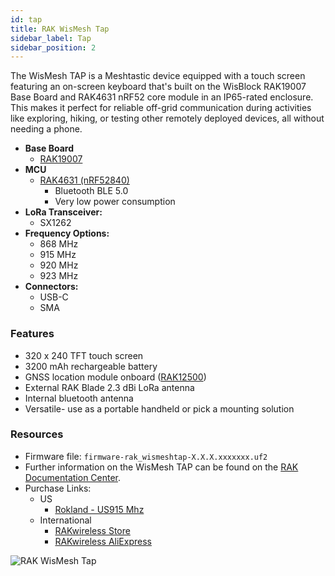 ```yaml
---
id: tap
title: RAK WisMesh Tap
sidebar_label: Tap
sidebar_position: 2
---
```


The WisMesh TAP is a Meshtastic device equipped with a touch screen featuring an on-screen keyboard that's built on the WisBlock RAK19007 Base Board and RAK4631 nRF52 core module in an IP65-rated enclosure. This makes it perfect for reliable off-grid communication during activities like exploring, hiking, or testing other remotely deployed devices, all without needing a phone.

- **Base Board**
  - [RAK19007](/docs/hardware/devices/rak-wireless/wisblock/base-board?rakbase=RAK19007)
- **MCU**
  - [RAK4631 (nRF52840)](/docs/hardware/devices/rak-wireless/wisblock/core-module?rakcore=RAK4631)
    - Bluetooth BLE 5.0
    - Very low power consumption
- **LoRa Transceiver:**
  - SX1262
- **Frequency Options:**
  - 868 MHz
  - 915 MHz
  - 920 MHz
  - 923 MHz
- **Connectors:**
  - USB-C
  - SMA

### Features

- 320 x 240 TFT touch screen
- 3200 mAh rechargeable battery
- GNSS location module onboard ([RAK12500](/docs/hardware/devices/rak-wireless/wisblock/peripherals?rakmodules=GPS))
- External RAK Blade 2.3 dBi LoRa antenna
- Internal bluetooth antenna
- Versatile- use as a portable handheld or pick a mounting solution

### Resources

- Firmware file: `firmware-rak_wismeshtap-X.X.X.xxxxxxx.uf2`
- Further information on the WisMesh TAP can be found on the [RAK Documentation Center](https://docs.rakwireless.com/product-categories/meshtastic/wismesh-tap/overview/).
- Purchase Links:
  - US
    - [Rokland - US915 Mhz](https://msh.to/rokland-wismesh-tap/)
  - International
    - [RAKwireless Store](https://msh.to/rak_wismeshtap/)
    - [RAKwireless AliExpress](https://msh.to/aliexpress-wismesh-tap/)

![RAK WisMesh Tap](/img/hardware/rak/wismesh-tap.webp)
